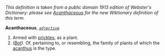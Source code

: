 ''This definition is taken from a public domain 1913 edition of Webster's Dictionary: please see [[Acanthaceous]] for the new Wiktionary definition of this term.''

'''Acanthaceous''', ''<code>[[adjective (part of speech)|adjective]]</code>''

<ol>
<li>Armed with [[prickles]], as a plant.

<li> ''([[Bot (subject)|Bot]]).'' Of, pertaining to, or resembling, the family of plants of which the [[acanthus]] is the type.


</ol>